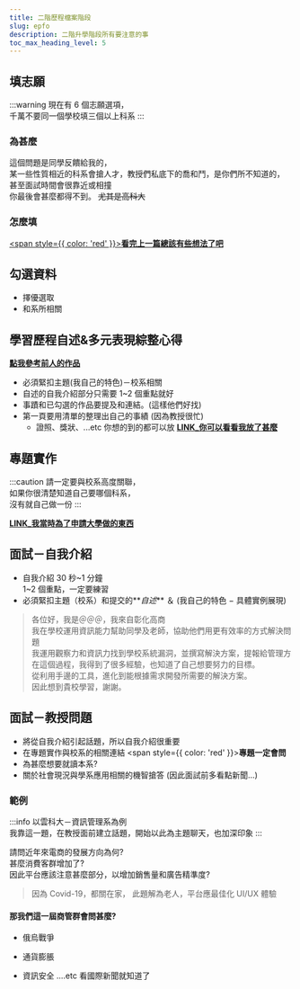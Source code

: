 ---
title: 二階歷程檔案階段
slug: epfo
description: 二階升學階段所有要注意的事
toc_max_heading_level: 5
---

## 填志願

:::warning
現在有 6 個志願選項，  
千萬不要同一個學校填三個以上科系
:::

### 為甚麼

這個問題是同學反饋給我的，  
某一些性質相近的科系會搶人才，教授們私底下的喬和鬥，是你們所不知道的，  
甚至面試時間會很靠近或相撞  
你最後會甚麼都得不到。
~~尤其是高科大~~

### 怎麼填

[<span style={{ color: 'red' }}><b>看完上一篇總該有些想法了吧</b></span>](/chsc/life)

## 勾選資料

- 擇優選取
- 和系所相關

## 學習歷程⾃述&多元表現綜整心得

[**點我參考前人的作品**](/chsc/docu)

- 必須緊扣主題(我⾃⼰的特⾊)－校系相關
- 自述的自我介紹部分只需要 1~2 個重點就好
- 事蹟和已勾選的作品要提及和連結。(這樣他們好找)
- 第一頁要用清單的整理出自己的事績 (因為教授很忙)
  - 證照、獎狀、...etc 你想的到的都可以放 **[LINK\_你可以看看我放了甚麼](/chsc/docu#名琮的備審資料)**

## 專題實作

:::caution
請一定要與校系高度關聯，  
如果你很清楚知道自己要哪個科系，  
沒有就自己做一份
:::

[**LINK\_我當時為了申請大學做的東西**](https://drive.google.com/file/d/1fcmFIr66gccHLxfSU9QI9PLfvYG6Lnw1/view?usp=share_link)

## ⾯試－自我介紹

- ⾃我介紹 30 秒~1 分鐘  
  1~2 個重點，一定要練習
- 必須緊扣主題（校系）和提交的**_自述_** ＆
  (我⾃⼰的特⾊ − 具體實例展現)

> 各位好，我是＠＠＠，我來⾃彰化⾼商  
> 我在學校運⽤資訊能⼒幫助同學及⽼師，協助他們⽤更有效率的⽅式解決問題  
> 我運⽤觀察⼒和資訊⼒找到學校系統漏洞，並撰寫解決⽅案，提報給管理⽅  
> 在這個過程，我得到了很多經驗，也知道了⾃⼰想要努⼒的⽬標。  
> 從利⽤⼿邊的⼯具，進化到能根據需求開發所需要的解決⽅案。  
> 因此想到貴校學習，謝謝。

## 面試－教授問題

- 將從⾃我介紹引起話題，所以⾃我介紹很重要
- 在專題實作與校系的相關連結 <span style={{ color: 'red' }}><b>專題一定會問</b></span>
- 為甚麼想要就讀本系?
- 關於社會現況與學系應⽤相關的機智搶答
  (因此⾯試前多看點新聞…)

### 範例

:::info
以雲科大－資訊管理系為例  
我靠這一題，在教授面前建立話題，開始以此為主題聊天，也加深印象
:::

請問近年來電商的發展方向為何?  
甚麼消費客群增加了?  
因此平台應該注意甚麼部分，以增加銷售量和廣告精準度?

> 因為 Covid-19，都關在家，
> 此題解為老人，平台應最佳化 UI/UX 體驗

#### 那我們這一屆商管群會問甚麼?

- 俄烏戰爭

* 通貨膨脹

- 資訊安全
  ....etc 看國際新聞就知道了

